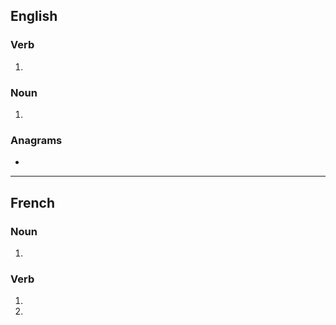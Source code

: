 {{also|dribblés}}
==English==

===Verb===
{{head|en|verb form}}

# {{en-third-person singular of|dribble}}

===Noun===
{{head|en|noun form}}

# {{plural of|dribble|lang=en}}

===Anagrams===
* {{anagrams|en|a=bbdeilrs|dibblers}}

----

==French==

===Noun===
{{head|fr|noun plural form|g=m}}

# {{plural of|dribble|lang=fr}}

===Verb===
{{head|fr|verb form}}

# {{inflection of|dribbler||2|s|pres|indc|lang=fr}}
# {{inflection of|dribbler||2|s|pres|subj|lang=fr}}